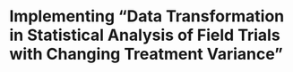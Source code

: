 Implementing "Data Transformation in Statistical Analysis of Field Trials with Changing Treatment Variance"
============================================================================================
